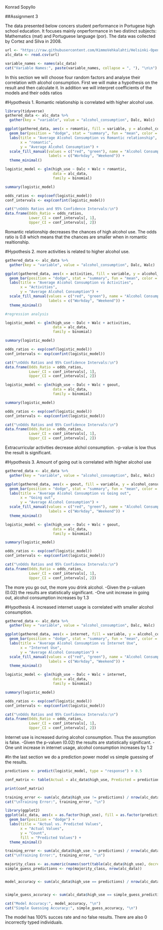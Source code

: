 Konrad Sopyllo

##Assignment 3 


The data presented below concers student performance in Portugese high school education.  It focuses mainly onperformance in two distinct subjects: Mathematics (mat) and Portuguese language (por). The data was collected by Cortez and Silva in 2008.
```r
url <- "https://raw.githubusercontent.com/KimmoVehkalahti/Helsinki-Open-Data-Science/master/datasets/alc.csv"
alc_data <- read.csv(url)

variable_names <- names(alc_data)
cat("Variable Names:", paste(variable_names, collapse = ", "), "\n\n")

```
In this section we will choose four random factors and analyse their correlation with alcohol consumption. First we will make a hypothesis on the result and then calculate it. In addition we will interpret coefficients of the models and their odds ratios

#Hypothesis 1. Romantic relationship is correlated with higher alcohol use.

```r
library(tidyverse)
gathered_data <- alc_data %>%
  gather(key = "variable", value = "alcohol_consumption", Dalc, Walc)

ggplot(gathered_data, aes(x = romantic, fill = variable, y = alcohol_consumption)) +
  geom_bar(position = "dodge", stat = "summary", fun = "mean", color = "black", alpha = 0.7) +
  labs(title = "Average Alcohol Consumption vs Romantic relationship",
       x = "romantic",
       y = "Average Alcohol Consumption") +
  scale_fill_manual(values = c("red", "green"), name = "Alcohol Consumption",
                    labels = c("Workday", "Weekend")) +
  theme_minimal()

logistic_model <- glm(high_use ~ Dalc + Walc + romantic, 
                      data = alc_data, 
                      family = binomial)

summary(logistic_model)

odds_ratios <- exp(coef(logistic_model))
conf_intervals <- exp(confint(logistic_model))

cat("\nOdds Ratios and 95% Confidence Intervals:\n")
data.frame(Odds_Ratio = odds_ratios, 
           Lower_CI = conf_intervals[, 1], 
           Upper_CI = conf_intervals[, 2])

```
Romantic relationship decreases the chances of high alcohol use. The odds ratio is 0.8 which means that the chances are smaller when in romantic realtionship. 

#Hypothesis 2. more activities is related to higher alcohol use. 
```r
gathered_data <- alc_data %>%
  gather(key = "variable", value = "alcohol_consumption", Dalc, Walc)

ggplot(gathered_data, aes(x = activities, fill = variable, y = alcohol_consumption)) +
  geom_bar(position = "dodge", stat = "summary", fun = "mean", color = "black", alpha = 0.7) +
  labs(title = "Average Alcohol Consumption vs Activities",
       x = "Activities",
       y = "Average Alcohol Consumption") +
  scale_fill_manual(values = c("red", "green"), name = "Alcohol Consumption",
                    labels = c("Workday", "Weekend")) +
  theme_minimal()

#regression analysis

logistic_model <- glm(high_use ~ Dalc + Walc + activities, 
                      data = alc_data, 
                      family = binomial)

summary(logistic_model)

odds_ratios <- exp(coef(logistic_model))
conf_intervals <- exp(confint(logistic_model))

cat("\nOdds Ratios and 95% Confidence Intervals:\n")
data.frame(Odds_Ratio = odds_ratios, 
           Lower_CI = conf_intervals[, 1], 
           Upper_CI = conf_intervals[, 2])

logistic_model <- glm(high_use ~ Dalc + Walc + goout, 
                      data = alc_data, 
                      family = binomial)

summary(logistic_model)

odds_ratios <- exp(coef(logistic_model))
conf_intervals <- exp(confint(logistic_model))

cat("\nOdds Ratios and 95% Confidence Intervals:\n")
data.frame(Odds_Ratio = odds_ratios, 
           Lower_CI = conf_intervals[, 1], 
           Upper_CI = conf_intervals[, 2])
```
Extracurricular activities decrease alchol consumption.
-p-value is low thus the result is significant. 


#Hypothesis 3. Amount of going out is correlated with higher alcohol use

```r
gathered_data <- alc_data %>%
  gather(key = "variable", value = "alcohol_consumption", Dalc, Walc)

ggplot(gathered_data, aes(x = goout, fill = variable, y = alcohol_consumption)) +
  geom_bar(position = "dodge", stat = "summary", fun = "mean", color = "black", alpha = 0.7) +
  labs(title = "Average Alcohol Consumption vs Going out",
       x = "Going out",
       y = "Average Alcohol Consumption") +
  scale_fill_manual(values = c("red", "green"), name = "Alcohol Consumption",
                    labels = c("Workday", "Weekend")) +
  theme_minimal()

logistic_model <- glm(high_use ~ Dalc + Walc + goout, 
                      data = alc_data, 
                      family = binomial)

summary(logistic_model)

odds_ratios <- exp(coef(logistic_model))
conf_intervals <- exp(confint(logistic_model))

cat("\nOdds Ratios and 95% Confidence Intervals:\n")
data.frame(Odds_Ratio = odds_ratios, 
           Lower_CI = conf_intervals[, 1], 
           Upper_CI = conf_intervals[, 2])

```
The more you go out, the more you drink alcohol. 
-Given the p-valuen (0.02) the results are statistically significant. 
-One unit increase in going out, alcohol consumption increases by 1.3


#Hypothesis 4. increased internet usage is correlated with smaller alcohol consumption.

```r
gathered_data <- alc_data %>%
  gather(key = "variable", value = "alcohol_consumption", Dalc, Walc)

ggplot(gathered_data, aes(x = internet, fill = variable, y = alcohol_consumption)) +
  geom_bar(position = "dodge", stat = "summary", fun = "mean", color = "black", alpha = 0.7) +
  labs(title = "Average Alcohol Consumption vs Internet Use",
       x = "Internet Use",
       y = "Average Alcohol Consumption") +
  scale_fill_manual(values = c("red", "green"), name = "Alcohol Consumption",
                    labels = c("Workday", "Weekend")) +
  theme_minimal()

logistic_model <- glm(high_use ~ Dalc + Walc + internet, 
                      data = alc_data, 
                      family = binomial)

summary(logistic_model)

odds_ratios <- exp(coef(logistic_model))
conf_intervals <- exp(confint(logistic_model))

cat("\nOdds Ratios and 95% Confidence Intervals:\n")
data.frame(Odds_Ratio = odds_ratios, 
           Lower_CI = conf_intervals[, 1], 
           Upper_CI = conf_intervals[, 2])


```
Internet use is increased during alcohol consumption. Thus the assumption is false.
-Given the p-valuen (0.02) the results are statistically significant. 
-One unit increase in internet usage, alcohol consumption increases by 1.2


#In the last section we do a prediction power model vs simple guessing of the results. 
```r
predictions <- predict(logistic_model, type = "response") > 0.5

conf_matrix <- table(Actual = alc_data$high_use, Predicted = predictions)

print(conf_matrix)

training_error <- sum(alc_data$high_use != predictions) / nrow(alc_data)
cat("\nTraining Error:", training_error, "\n")

library(ggplot2)
ggplot(alc_data, aes(x = as.factor(high_use), fill = as.factor(predictions))) +
  geom_bar(position = "dodge") +
  labs(title = "Actual vs. Predicted Values",
       x = "Actual Values",
       y = "Count",
       fill = "Predicted Values") +
  theme_minimal()

training_error <- sum(alc_data$high_use != predictions) / nrow(alc_data)
cat("\nTraining Error:", training_error, "\n")

majority_class <- as.numeric(names(sort(table(alc_data$high_use), decreasing = TRUE)[1]))
simple_guess_predictions <- rep(majority_class, nrow(alc_data))


model_accuracy <- sum(alc_data$high_use == predictions) / nrow(alc_data)


simple_guess_accuracy <- sum(alc_data$high_use == simple_guess_predictions) / nrow(alc_data)

cat("Model Accuracy:", model_accuracy, "\n")
cat("Simple Guessing Accuracy:", simple_guess_accuracy, "\n")

```

The model has 100% succes rate and no false results. There are also 0 incorrectly typed individuals. 